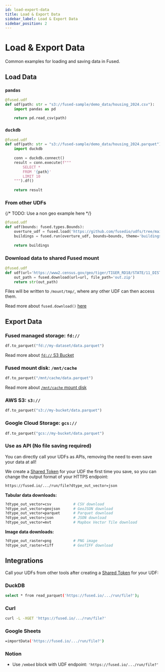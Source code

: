 ```yaml
---
id: load-export-data
title: Load & Export Data
sidebar_label: Load & Export Data
sidebar_position: 2
---
```


# Load & Export Data 

Common examples for loading and saving data in Fused.

## Load Data

### `pandas`

```python
@fused.udf
def udf(path: str = "s3://fused-sample/demo_data/housing_2024.csv"):
    import pandas as pd
    
    return pd.read_csv(path)
```

### `duckdb`

```python
@fused.udf
def udf(path: str = "s3://fused-sample/demo_data/housing_2024.parquet"):
    import duckdb
    
    conn = duckdb.connect()
    result = conn.execute(f"""
        SELECT * 
        FROM '{path}'
        LIMIT 10
    """).df()
    
    return result
```

### From other UDFs

{/* TODO: Use a non geo example here */}

```python
@fused.udf
def udf(bounds: fused.types.Bounds):
    overture_udf = fused.load('https://github.com/fusedio/udfs/tree/main/public/Overture_Maps_Example/')
    buildings = fused.run(overture_udf, bounds=bounds, theme='buildings', overture_type='building')
 
    return buildings
```

### Download data to shared Fused mount

```python
@fused.udf
def udf(url='https://www2.census.gov/geo/tiger/TIGER_RD18/STATE/11_DISTRICT_OF_COLUMBIA/11/tl_rd22_11_bg.zip'):
    out_path = fused.download(url=url, file_path='out.zip')
    return str(out_path)
```

Files will be written to `/mount/tmp/`, where any other UDF can then access them.

Read more about `fused.download()` [here](/python-sdk/top-level-functions/#fuseddownload)

## Export Data

### Fused managed storage: `fd://`

```python
df.to_parquet("fd://my-dataset/data.parquet")
```

Read more about [`fd://` S3 Bucket](/core-concepts/content-management/file-system/#fd-s3-bucket)

### Fused mount disk: `/mnt/cache`

```python
df.to_parquet("/mnt/cache/data.parquet")
```

Read more about [`/mnt/cache` mount disk](/core-concepts/content-management/file-system/#mntcache-disk)


### AWS S3: `s3://`

```python
df.to_parquet("s3://my-bucket/data.parquet")
```

### Google Cloud Storage: `gcs://`

```python
df.to_parquet("gcs://my-bucket/data.parquet")
```

### Use as API (No file saving required)

You can directly call your UDFs as APIs, removing the need to even save your data at all!

We create a [Shared Token](/core-concepts/run-udfs/run-small-udfs/#shared-token) for your UDF the first time you save, so you can change the output format of your HTTPS endpoint:

```bash
https://fused.io/.../run/file?dtype_out_vector=json
```

**Tabular data downloads:**

```bash
?dtype_out_vector=csv          # CSV download
?dtype_out_vector=geojson      # GeoJSON download
?dtype_out_vector=parquet      # Parquet download
?dtype_out_vector=json         # JSON download
?dtype_out_vector=mvt          # Mapbox Vector Tile download
```

**Image data downloads:**

```bash
?dtype_out_raster=png          # PNG image
?dtype_out_raster=tiff         # GeoTIFF download
```

## Integrations

Call your UDFs from other tools after creating a [Shared Token](/core-concepts/run-udfs/run-small-udfs/#shared-token) for your UDF:

### DuckDB

```bash
select * from read_parquet('https://fused.io/.../run/file?');
```

### Curl

```bash
curl -L -XGET 'https://fused.io/.../run/file?'
```

### Google Sheets

```bash
=importData('https://fused.io/.../run/file?')
```

### Notion

- Use `/embed` block with UDF endpoint: `'https://fused.io/.../run/file?'`
